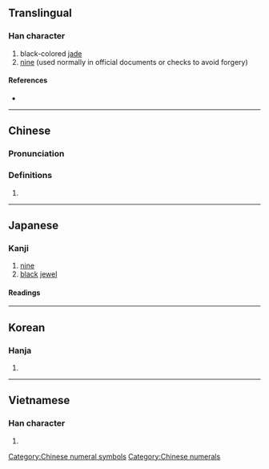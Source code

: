 {{character info/new}}
{{also|九}}
==Translingual==

===Han character===
{{Han char|rn=96|rad=玉|as=03|sn=7|four=17180|canj=MGNO|ids=⿰𤣩久}}

# black-colored [[jade]]
# [[nine]] (used normally in official documents or checks to avoid forgery)

====References====
* {{Han ref|kx=0727.220|dkj=20846|dj=1139.170|hdz=21102.100|uh=7396|ud=29590|bh=A868|bd=43112}}

----

==Chinese==
{{zh-forms}}

===Pronunciation===
{{zh-pron
|m=jiǔ
|c=gau2
|mn=kiú/káu
|mn_note=kiú - literary; káu - vernacular
|mc=y
|oc=y
|cat=
}}

===Definitions===
{{zh-hanzi}}

# {{rfdef|zh}}

[[Category:Chinese numeral symbols]]
[[Category:Chinese numerals]]

----

==Japanese==

===Kanji===
{{ja-kanji|grade=|rs=玉03}}

# [[nine]]
# [[black]] [[jewel]]

====Readings====
{{ja-readings
|goon=[[く]] (ku)
|kanon=[[きゅう]] (kyū)
|kun=[[き]] (ki), [[たま]] (tama), [[ひさ]] (hisa)
}}

----

==Korean==

===Hanja===
{{ko-hanja|hangeul=구|eumhun=|rv=gu|mr=ku|y=kwu}}

# {{defn|lang=ko|sort=玉03}}

----

==Vietnamese==

===Han character===
{{vi-hantu|cửu|rs=玉03}}

# {{defn|lang=vi|sort=玉03}}